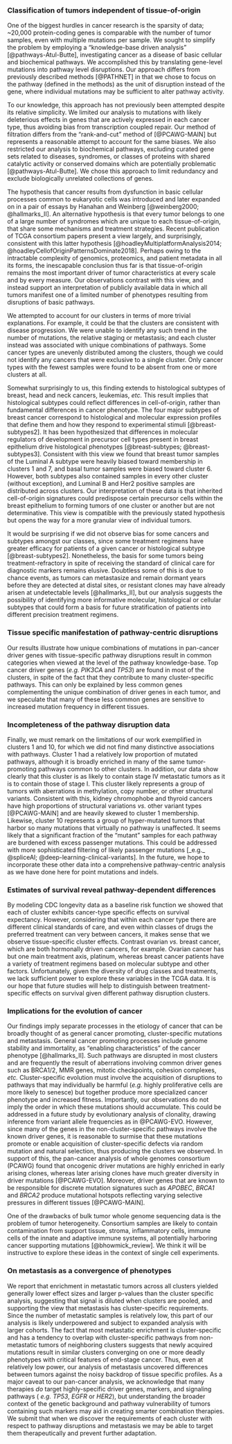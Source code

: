 ### Classification of tumors independent of tissue-of-origin 

One of the biggest hurdles in cancer research is the sparsity of data; ~20,000
protein-coding genes is comparable with the number of tumor samples, even with
multiple mutations per sample. We sought to simplify the problem by employing a
"knowledge-base driven analysis" [@pathways-Atul-Butte], investigating cancer as
a disease of basic cellular and biochemical pathways. We accomplished this by
translating gene-level mutations into pathway level disruptions. Our approach
differs from previously described methods [@PATHNET] in that we chose to focus
on the pathway (defined in the methods) as the unit of disruption instead of the
gene, where individual mutations may be sufficient to alter pathway activity.

To our knowledge, this approach has not previously been attempted despite its
relative simplicity. We limited our analysis to mutations with likely
deleterious effects in genes that are actively expressed in each cancer type,
thus avoiding bias from transcription coupled repair. Our method of filtration
differs from the "rank-and-cut" method of [@PCAWG-MAIN] but represents a
reasonable attempt to account for the same biases. We also restricted our
analysis to biochemical pathways, excluding curated gene sets related to
diseases, syndromes, or classes of proteins with shared catalytic activity or
conserved domains which are potentially problematic [@pathways-Atul-Butte]. We
chose this approach to limit redundancy and exclude biologically unrelated
collections of genes.

The hypothesis that cancer results from dysfunction in basic cellular processes
common to eukaryotic cells was introduced and later expanded on in a pair of
essays by Hanahan and Weinberg [@weinberg2000;
@hallmarks_II]. An alternative hypothesis is that every tumor belongs to one of
a large number of syndromes which are unique to each tissue-of-origin, that
share some mechanisms and treatment strategies. Recent publication of TCGA
consortium papers present a view largely, and surprisingly, consistent with this
latter hypothesis [@hoadleyMultiplatformAnalysis2014;
@hoadleyCellofOriginPatternsDominate2018]. Perhaps owing to the intractable
complexity of genomics, proteomics, and patient metadata in all its forms, the
inescapable conclusion thus far is that tissue-of-origin remains the most
important driver of tumor characteristics at every scale and by every measure.
Our observations contrast with this view, and instead support an interpretation
of publicly available data in which all tumors manifest one of a limited number
of phenotypes resulting from disruptions of basic pathways.

We attempted to account for our clusters in terms of more trivial explanations.
For example, it could be that the clusters are consistent with disease
progression. We were unable to identify any such trend in the number of
mutations, the relative staging or metastasis; and each cluster instead was
associated with unique combinations of pathways. Some cancer types are unevenly
distributed among the clusters, though we could not identify any cancers that
were exclusive to a single cluster. Only cancer types with the fewest samples
were found to be absent from one or more clusters at all.

Somewhat surprisingly to us, this finding extends to histological subtypes of
breast, head and neck cancers, leukemias, _etc._ This result implies that
histological subtypes could reflect differences in cell-of-origin, rather than
fundamental differences in cancer phenotype. The four major subtypes of breast
cancer correspond to histological and molecular expression profiles that define
them and how they respond to experimental stimuli [@breast-subtypes2]. It has
been hypothesized that differences in molecular regulators of development in
precursor cell types present in breast epithelium drive histological phenotypes
[@breast-subtypes; @breast-subtypes3]. Consistent with this view we found that
breast tumor samples of the Luminal A subtype were heavily biased toward
membership in clusters 1 and 7, and basal tumor samples were biased toward
cluster 6. However, both subtypes also contained samples in every other cluster
(without exception), and Luminal B and Her2 positive samples are distributed
across clusters. Our interpretation of these data is that inherited
cell-of-origin signatures could predispose certain precursor cells within the
breast epithelium to forming tumors of one cluster or another but are not
determinative. This view is compatible with the previously stated hypothesis but
opens the way for a more granular view of individual tumors.

It would be surprising if we did not observe bias for some cancers and
subtypes amongst our classes, since some treatment regimens have greater
efficacy for patients of a given cancer or histological subtype
[@breast-subtypes2]. Nonetheless, the basis for some tumors being
treatment-refractory in spite of receiving the standard of clinical care for
diagnostic markers remains elusive. Doubtless some of this is due to chance
events, as tumors can metastasize and remain dormant years before they are
detected at distal sites, or resistant clones may have already arisen at
undetectable levels [@hallmarks_II], but our analysis suggests the possibility
of identifying more informative molecular, histological or cellular subtypes
that could form a basis for future stratification of patients into different
precision treatment regimens.

### Tissue specific manifestation of pathway-centric disruptions

Our results illustrate how unique combinations of mutations in pan-cancer driver
genes with tissue-specific pathway disruptions result in common categories when
viewed at the level of the pathway knowledge-base. Top cancer driver genes
(_e.g. PIK3CA_ and _TP53_) are found in most of the clusters, in spite of the
fact that they contribute to many cluster-specific pathways. This can only be
explained by less common genes complementing the unique combination of driver
genes in each tumor, and we speculate that many of these less common genes are
sensitive to increased mutation frequency in different tissues.

### Incompleteness of the pathway disruption data 

Finally, we must remark on the limitations of our work exemplified in 
clusters 1 and 10, for which we did not find many distinctive associations with
pathways. Cluster 1 had a relatively low proportion of mutated pathways,
although it is broadly enriched in many of the same tumor-promoting pathways
common to other clusters. In addition, our data show clearly that this cluster
is as likely to contain stage IV metastatic tumors as it is to contain those of
stage I. This cluster likely represents a group of tumors with aberrations in
methylation, copy number, or other structural variants. Consistent with this,
kidney chromophobe and thyroid cancers have high proportions of structural
variations _vs._ other variant types [@PCAWG-MAIN] and are heavily skewed to
cluster 1 membership. Likewise, cluster 10 represents a group of hyper-mutated
tumors that harbor so many mutations that virtually no pathway is unaffected. It
seems likely that a significant fraction of the “mutant” samples for each
pathway are burdened with excess passenger mutations. This could be addressed
with more sophisticated filtering of likely passenger mutations [_e.g._
@spliceAI; @deep-learning-clinical-variants]. In the future, we hope to
incorporate these other data into a comprehensive pathway-centric analysis as we
have done here for point mutations and indels.

### Estimates of survival reveal pathway-dependent differences 

By modeling CDC longevity data as a baseline risk function we showed that each
of cluster exhibits cancer-type specific effects on survival expectancy.
However, considering that within each cancer type there are different clinical
standards of care, and even within classes of drugs the preferred treatment can
very between cancers, it makes sense that we observe tissue-specific cluster
effects. Contrast ovarian _vs._ breast cancer, which are both hormonally driven
cancers, for example. Ovarian cancer has but one main treatment axis, platinum,
whereas breast cancer patients have a variety of treatment regimens based on
molecular subtype and other factors. Unfortunately, given the diversity of drug
classes and treatments, we lack sufficient power to explore these variables in
the TCGA data. It is our hope that future studies will help to distinguish
between treatment-specific effects on survival given different pathway
disruption clusters.

### Implications for the evolution of cancer 

Our findings imply separate processes in the etiology of cancer
that can be broadly thought of as general cancer promoting, cluster-specific
mutations and metastasis. General cancer promoting processes include genome
stability and immortality, as "enabling characteristics" of the cancer phenotype
[@hallmarks_II]. Such pathways are disrupted in most clusters and are frequently
the result of aberrations involving common driver genes such as BRCA1/2, MMR
genes, mitotic checkpoints, cohesion complexes, _etc._ Cluster-specific
evolution must involve the acquisition of disruptions to pathways that may
individually be harmful (_e.g._ highly proliferative cells are more likely to
senesce) but together produce more specialized cancer phenotype and increased
fitness. Importantly, our observations do not imply the order in which these
mutations should accumulate. This could be addressed in a future study by
evolutionary analysis of clonality, drawing inference from variant allele
frequencies as in @PCAWG-EVO. However, since many of the genes in the
non-cluster-specific pathways involve the known driver genes, it is reasonable
to surmise that these mutations promote or enable acquisition of
cluster-specific defects via random mutation and natural selection, thus
producing the clusters we observed. In support of this, the pan-cancer analysis
of whole genomes consortium (PCAWG) found that oncogenic driver mutations are
highly enriched in early arising clones, whereas later arising clones have much
greater diversity in driver mutations [@PCAWG-EVO]. Moreover, driver genes that
are known to be responsible for discrete mutation signatures such as _APOBEC_,
_BRCA1_ and _BRCA2_ produce mutational hotspots reflecting varying selective
pressures in different tissues [@PCAWG-MAIN].

One of the drawbacks of bulk tumor whole genome sequencing data is the problem
of tumor heterogeneity. Consortium samples are likely to contain contamination
from support tissue, stroma, inflammatory cells, immune cells of the innate and
adaptive immune systems, all potentially harboring cancer supporting mutations
[@bhowmick_review]. We think it will be instructive to explore these ideas in
the context of single cell experiments.

### On metastasis as a convergence of phenotypes 

We report that enrichment in metastatic tumors across all clusters yielded
generally lower effect sizes and larger p-values than the cluster specific
analysis, suggesting that signal is diluted when clusters are pooled, and
supporting the view that metastasis has cluster-specific requirements. Since the
number of metastatic samples is relatively low, this part of our analysis is
likely underpowered and subject to expanded analysis with larger cohorts. The
fact that most metastatic enrichment is cluster-specific and has a tendency to
overlap with cluster-specific pathways from non-metastatic tumors of neighboring
clusters suggests that newly acquired mutations result in similar clusters
converging on one or more deadly phenotypes with critical features of end-stage
cancer. Thus, even at relatively low power, our analysis of metastasis uncovered
differences between tumors against the noisy backdrop of tissue specific
profiles. As a major caveat to our pan-cancer analysis, we acknowledge that many
therapies _do_ target highly-specific driver genes, markers, and signaling
pathways ( _e.g. TP53_, _EGFR_ or _HER2_), but understanding the broader context of
the genetic background and pathway vulnerability of tumors containing such
markers may aid in creating smarter combination therapies. We submit that when
we discover the requirements of each cluster with respect to pathway disruptions
and metastasis we may be able to target them therapeutically and prevent further
adaptation.